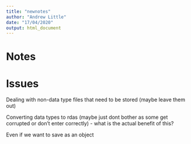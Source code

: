 ```yaml
---
title: "newnotes"
author: "Andrew Little"
date: "17/04/2020"
output: html_document
---
```



# Notes 



# Issues

Dealing with non-data type files that need to be stored (maybe leave them out) 

Converting data types to rdas (maybe just dont bother as some get corrupted or don't enter correctly) - what is the actual benefit of this?

Even if we want to save as an object